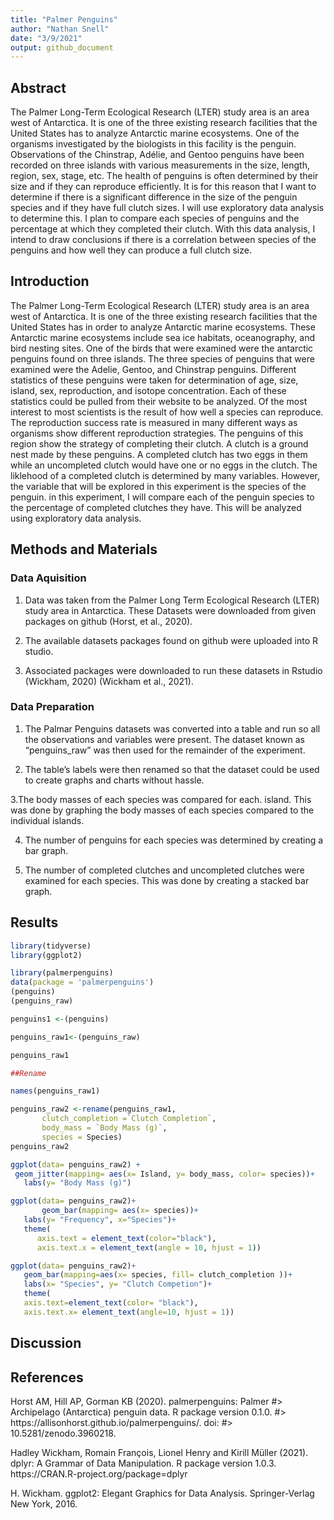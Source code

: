 ```yaml
---
title: "Palmer Penguins"
author: "Nathan Snell"
date: "3/9/2021"
output: github_document
---
```


## Abstract

The Palmer Long-Term Ecological Research (LTER) study area is an area west of Antarctica. It is one of the three existing research facilities that the United States has to analyze Antarctic marine ecosystems. One of the organisms investigated by the biologists in this facility is the penguin. Observations of the Chinstrap, Adélie, and Gentoo penguins have been recorded on three islands with various measurements in the size, length, region, sex, stage, etc. The health of penguins is often determined by their size and if they can reproduce efficiently. It is for this reason that I want to determine if there is a significant difference in the size of the penguin species and if they have full clutch sizes. I will use exploratory data analysis to determine this. I plan to compare each species of penguins and the percentage at which they completed their clutch. With this data analysis, I intend to draw conclusions if there is a correlation between species of the penguins and how well they can produce a full clutch size.   

## Introduction

The Palmer Long-Term Ecological Research (LTER) study area is an area west of Antarctica. It is one of the three existing research facilities that the United States has in order to analyze Antarctic marine ecosystems. These Antarctic marine ecosystems include sea ice habitats, oceanography, and bird nesting sites. One of the birds that were examined were the antarctic penguins found on three islands. The three species of penguins that were examined were the Adelie, Gentoo, and Chinstrap penguins. Different statistics of these penguins were taken for determination of age, size, island, sex, reproduction, and isotope concentration. Each of these statistics could be pulled from their website to be analyzed. Of the most interest to most scientists is the result of how well a species can reproduce. The reproduction success rate is measured in many different ways as organisms show different reproduction strategies. The penguins of this region show the strategy of completing their clutch. A clutch is a ground nest made by these penguins. A completed clutch has two eggs in them while an uncompleted clutch would have one or no eggs in the clutch. The liklehood of a completed clutch is determined by many variables. However, the variable that will be explored in this experiment is the species of the penguin. in this experiment, I will compare each of the penguin species to the percentage of completed clutches they have. This will be analyzed using exploratory data analysis.          

## Methods and Materials

### Data Aquisition

1. Data was taken from the Palmer Long Term Ecological Research (LTER) study area in Antarctica. These Datasets were downloaded from given packages on github (Horst, et al., 2020).

2. The available datasets packages found on github were uploaded into R studio.   

3. Associated packages were downloaded to run these datasets in Rstudio (Wickham, 2020) (Wickham et al., 2021). 

### Data Preparation

1. The Palmar Penguins datasets was converted into a table and run so all the observations and variables were present. The dataset known as "penguins_raw" was then used for the remainder of the experiment. 

2. The table's labels were then renamed so that the dataset could be used to create graphs and charts without hassle.

3.The body masses of each species was compared for each. island. This was done by graphing the body masses of each species compared to the individual islands.

4. The number of penguins for each species was determined by creating a bar graph. 

5. The number of completed clutches and uncompleted clutches were examined for each species. This was done by creating a stacked bar graph.

## Results

```r

library(tidyverse)
library(ggplot2)

library(palmerpenguins)
data(package = 'palmerpenguins')
(penguins)
(penguins_raw)

penguins1 <-(penguins) 

penguins_raw1<-(penguins_raw)

penguins_raw1

##Rename

names(penguins_raw1)

penguins_raw2 <-rename(penguins_raw1,
       clutch_completion =`Clutch Completion`,
       body_mass = `Body Mass (g)`,
       species = Species)
penguins_raw2
```



```r
ggplot(data= penguins_raw2) +
 geom_jitter(mapping= aes(x= Island, y= body_mass, color= species))+
   labs(y= "Body Mass (g)")

ggplot(data= penguins_raw2)+ 
       geom_bar(mapping= aes(x= species))+
   labs(y= "Frequency", x="Species")+
   theme(
      axis.text = element_text(color="black"),
      axis.text.x = element_text(angle = 10, hjust = 1))

ggplot(data= penguins_raw2)+
   geom_bar(mapping=aes(x= species, fill= clutch_completion ))+
   labs(x= "Species", y= "Clutch Competion")+
   theme(
   axis.text=element_text(color= "black"),
   axis.text.x= element_text(angle=10, hjust = 1))

```

## Discussion

## References

 Horst AM, Hill AP, Gorman KB (2020). palmerpenguins: Palmer
#>   Archipelago (Antarctica) penguin data. R package version 0.1.0.
#>   https://allisonhorst.github.io/palmerpenguins/. doi:
#>   10.5281/zenodo.3960218.

Hadley Wickham, Romain François, Lionel Henry and
  Kirill Müller (2021). dplyr: A Grammar of Data
  Manipulation. R package version 1.0.3.
  https://CRAN.R-project.org/package=dplyr

H. Wickham. ggplot2: Elegant Graphics for Data
  Analysis. Springer-Verlag New York, 2016.
